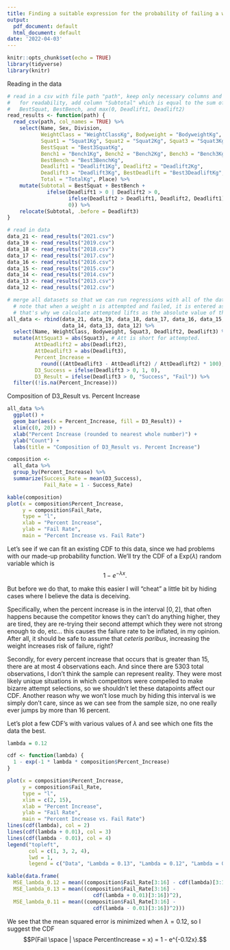 ```yaml
---
title: Finding a suitable expression for the probability of failing a weight
output:
  pdf_document: default
  html_document: default
date: '2022-04-03'
---
```


```r
knitr::opts_chunk$set(echo = TRUE)
library(tidyverse)
library(knitr)
```

Reading in the data
```r
# read in a csv with file path "path", keep only necessary columns and rename
#   for readability, add column "Subtotal" which is equal to the sum of 
#   BestSquat, BestBench, and max(0, Deadlift1, Deadlift2)
read_results <- function(path) {
  read_csv(path, col_names = TRUE) %>%
    select(Name, Sex, Division, 
           WeightClass = "WeightClassKg", Bodyweight = "BodyweightKg", 
           Squat1 = "Squat1Kg", Squat2 = "Squat2Kg", Squat3 = "Squat3Kg", 
           BestSquat = "Best3SquatKg", 
           Bench1 = "Bench1Kg", Bench2 = "Bench2Kg", Bench3 = "Bench3Kg",
           BestBench = "Best3BenchKg",
           Deadlift1 = "Deadlift1Kg", Deadlift2 = "Deadlift2Kg", 
           Deadlift3 = "Deadlift3Kg", BestDeadlift = "Best3DeadliftKg", 
           Total = "TotalKg", Place) %>%
    mutate(Subtotal = BestSquat + BestBench + 
             ifelse(Deadlift1 > 0 | Deadlift2 > 0,
                    ifelse(Deadlift2 > Deadlift1, Deadlift2, Deadlift1),
                    0)) %>%
    relocate(Subtotal, .before = Deadlift3)
}

# read in data
data_21 <- read_results("2021.csv")
data_19 <- read_results("2019.csv")
data_18 <- read_results("2018.csv")
data_17 <- read_results("2017.csv")
data_16 <- read_results("2016.csv")
data_15 <- read_results("2015.csv")
data_14 <- read_results("2014.csv")
data_13 <- read_results("2013.csv")
data_12 <- read_results("2012.csv")

# merge all datasets so that we can run regressions with all of the data
  # note that when a weight n is attempted and failed, it is entered as -n. 
  # that's why we calculate attempted lifts as the absolute value of the entry.
all_data <- rbind(data_21, data_19, data_18, data_17, data_16, data_15,
                  data_14, data_13, data_12) %>%
  select(Name, WeightClass, Bodyweight, Squat3, Deadlift2, Deadlift3) %>%
  mutate(AttSquat3 = abs(Squat3), # Att is short for attempted.
         AttDeadlift2 = abs(Deadlift2), 
         AttDeadlift3 = abs(Deadlift3),
         Percent_Increase = 
           round(((AttDeadlift3 - AttDeadlift2) / AttDeadlift2) * 100),
         D3_Success = ifelse(Deadlift3 > 0, 1, 0),
         D3_Result = ifelse(Deadlift3 > 0, "Success", "Fail")) %>%
  filter((!is.na(Percent_Increase)))
```

Composition of D3_Result vs. Percent Increase
```r
all_data %>%
  ggplot() +
  geom_bar(aes(x = Percent_Increase, fill = D3_Result)) +
  xlim(c(0, 20)) + 
  xlab("Percent Increase (rounded to nearest whole number)") +
  ylab("Count") +
  labs(title = "Composition of D3_Result vs. Percent Increase")
```

```r
composition <- 
  all_data %>%
  group_by(Percent_Increase) %>%
  summarize(Success_Rate = mean(D3_Success),
            Fail_Rate = 1 - Success_Rate)

kable(composition)
plot(x = composition$Percent_Increase, 
     y = composition$Fail_Rate, 
     type = "l",
     xlab = "Percent Increase",
     ylab = "Fail Rate",
     main = "Percent Increase vs. Fail Rate")
```

Let's see if we can fit an existing CDF to this data, since we had problems with our made-up probability function. We'll try the CDF of a Exp$(\lambda)$ random variable which is $$1 - e^{-\lambda x}.$$

But before we do that, to make this easier I will "cheat" a little bit by hiding cases where I believe the data is deceiving. 

Specifically, when the percent increase is in the interval $[0, 2]$, that often happens because the competitor knows they can't do anything higher, they are tired, they are re-trying their second attempt which they were not strong enough to do, etc... this causes the failure rate to be inflated, in my opinion. After all, it should be safe to assume that *ceteris paribus*, increasing the weight increases risk of failure, right?

Secondly, for every percent increase that occurs that is greater than 15, there are at most 4 observations each. And since there are 5303 total observations, I don't think the sample can represent reality. They were most likely unique situations in which competitors were compelled to make bizarre attempt selections, so we shouldn't let these datapoints affect our CDF. Another reason why we won't lose much by hiding this interval is we simply don't care, since as we can see from the sample size, no one really ever jumps by more than 16 percent.

Let's plot a few CDF's with various values of $\lambda$ and see which one fits the data the best.

```r
lambda = 0.12

cdf <- function(lambda) {
  1 - exp(-1 * lambda * composition$Percent_Increase)
}

plot(x = composition$Percent_Increase, 
     y = composition$Fail_Rate, 
     type = "l",
     xlim = c(2, 15),
     xlab = "Percent Increase",
     ylab = "Fail Rate",
     main = "Percent Increase vs. Fail Rate")
lines(cdf(lambda), col = 2)
lines(cdf(lambda + 0.01), col = 3)
lines(cdf(lambda - 0.01), col = 4)
legend("topleft", 
       col = c(1, 3, 2, 4), 
       lwd = 1, 
       legend = c("Data", "Lambda = 0.13", "Lambda = 0.12", "Lambda = 0.11"))

kable(data.frame(
  MSE_lambda_0.12 = mean((composition$Fail_Rate[3:16] - cdf(lambda)[3:16])^2),
  MSE_lambda_0.13 = mean((composition$Fail_Rate[3:16] - 
                            cdf(lambda + 0.01)[3:16])^2),
  MSE_lambda_0.11 = mean((composition$Fail_Rate[3:16] - 
                            cdf(lambda - 0.01)[3:16])^2)))
```

We see that the mean squared error is minimized when $\lambda = 0.12$, so I suggest the CDF 
$$P(Fail \space | \space PercentIncrease = x) = 1 - e^{-0.12x}.$$